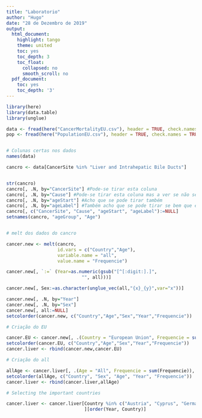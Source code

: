 ```yaml
---
title: "Laboratorio"
author: "Hugo"
date: "28 de Dezembro de 2019"
output:
  html_document:
    highlight: tango
    theme: united
    toc: yes
    toc_depth: 3
    toc_float:
      collapsed: no
      smooth_scroll: no
  pdf_document:
    toc: yes
    toc_depth: '3'
---
```



```r
library(here)
library(data.table)
library(unglue)

data <- fread(here("CancerMortalityEU.csv"), header = TRUE, check.names = TRUE)
pop <- fread(here("PopulationEU.csv"), header = TRUE, check.names = TRUE)


# Colunas certas nos dados
names(data)

cancro <- data[CancerSite %in% "Liver and Intrahepatic Bile Ducts"]


str(cancro)
cancro[, .N, by="CancerSite"] #Pode-se tirar esta coluna
cancro[, .N, by="Cause"] #Pode-se tirar esta coluna mas a ver se não se perde a informação
cancro[, .N, by="ageStart"] #Acho que se pode tirar também
cancro[, .N, by="ageLabel"] #Também acho que se pode tirar se bem que esta pode ser util à frente
cancro[, c("CancerSite", "Cause", "ageStart", "ageLabel"):=NULL]
setnames(cancro, "ageGroup", "Age")


# melt dos dados do cancro

cancer.new <- melt(cancro,
                   id.vars = c("Country","Age"),
                   variable.name = "all",
                   value.name = "Frequencie")

cancer.new[, `:=` (Year=as.numeric(gsub("[^[:digit:].]",
                            "", all)))]

cancer.new[, Sex:=as.character(unglue_vec(all,"{x}_{y}",var="x"))]

cancer.new[, .N, by="Year"]
cancer.new[, .N, by="Sex"]
cancer.new[, all:=NULL]
setcolorder(cancer.new, c("Country","Age","Sex","Year","Frequencie"))

# Criação do EU

cancer.EU <- cancer.new[, .(Country = "European Union", Frequencie = sum(Frequencie, na.rm = TRUE)), by = .(Year, Sex, Age)]
setcolorder(cancer.EU, c("Country","Age","Sex","Year","Frequencie"))
cancer.liver <- rbind(cancer.new,cancer.EU)

# Criação do all

allAge <- cancer.liver[, .(Age = "All", Frequencie = sum(Frequencie)), by = .(Country, Year, Sex)]
setcolorder(allAge, c("Country", "Sex", "Age", "Year", "Frequencie"))
cancer.liver <- rbind(cancer.liver,allAge)

# Selecting the important countries

cancer.liver <- cancer.liver[Country %in% c("Austria", "Cyprus", "Germany", "Malta", "Portugal", "European Union")
                             ][order(Year, Country)]



```
































